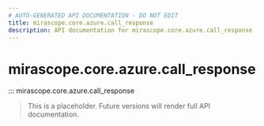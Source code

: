 ```yaml
---
# AUTO-GENERATED API DOCUMENTATION - DO NOT EDIT
title: mirascope.core.azure.call_response
description: API documentation for mirascope.core.azure.call_response
---
```


# mirascope.core.azure.call_response

::: mirascope.core.azure.call_response

> This is a placeholder. Future versions will render full API documentation.
